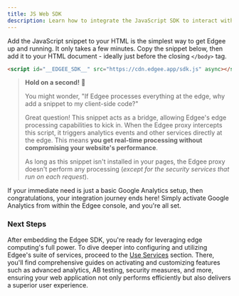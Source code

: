 ```yaml
---
title: JS Web SDK
description: Learn how to integrate the JavaScript SDK to interact with your Edgee services.
---
```


Add the JavaScript snippet to your HTML is the simplest way to get Edgee up and running. It only takes a few minutes. 
Copy the snippet below, then add it to your HTML document - ideally just before the closing `</body>` tag.

```html
<script id="__EDGEE_SDK__" src="https://cdn.edgee.app/sdk.js" async></script>
```


> **Hold on a second!** 🫤  
> 
> You might wonder, "If Edgee processes everything at the edge, why add a snippet to my client-side code?" 
>
> Great question! This snippet acts as a bridge, allowing Edgee's edge processing capabilities to kick in. 
> When the Edgee proxy intercepts this script, it triggers analytics events and other services directly at the edge. 
> This means **you get real-time processing without compromising your website's performance**.
> 
> As long as this snippet isn't installed in your pages, the Edgee proxy doesn't perform any processing (_except for the security services that run on each request_).

<Tip>If your immediate need is just a basic Google Analytics setup, then congratulations, your integration journey ends here! 
  Simply activate Google Analytics from within the Edgee console, and you're all set.</Tip>

### Next Steps

After embedding the Edgee SDK, you're ready for leveraging edge computing's full power. 
To dive deeper into configuring and utilizing Edgee's suite of services, proceed to the [Use Services](/getting-started/edge-services) section. 
There, you'll find comprehensive guides on activating and customizing features such as advanced analytics, AB testing, 
security measures, and more, ensuring your web application not only performs efficiently but also delivers a superior user experience.

